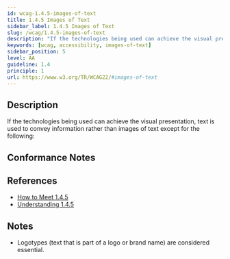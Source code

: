 ```yaml
---
id: wcag-1.4.5-images-of-text
title: 1.4.5 Images of Text
sidebar_label: 1.4.5 Images of Text
slug: /wcag/1.4.5-images-of-text
description: "If the technologies being used can achieve the visual presentation, text is used to convey information rather than images of text except for the following:"
keywords: [wcag, accessibility, images-of-text]
sidebar_position: 5
level: AA
guideline: 1.4
principle: 1
url: https://www.w3.org/TR/WCAG22/#images-of-text
---
```


## Description

If the technologies being used can achieve the visual presentation, text is used to convey information rather than images of text except for the following:

## Conformance Notes

<Project name="ads">
  <Unknown></Unknown>
</Project>

<Project name="scix">
  <Support></Support>
</Project>

## References

- [How to Meet 1.4.5](https://www.w3.org/WAI/WCAG22/quickref/#images-of-text)
- [Understanding 1.4.5](https://www.w3.org/WAI/WCAG22/Understanding/images-of-text.html)

## Notes

- Logotypes (text that is part of a logo or brand name) are considered essential.

